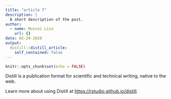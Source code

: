 ```yaml
---
title: "article 7"
description: |
  A short description of the post.
author:
  - name: Mussoi Lisa
    url: {}
date: 02-24-2020
output:
  distill::distill_article:
    self_contained: false
---
```


```r
knitr::opts_chunk$set(echo = FALSE)
```

Distill is a publication format for scientific and technical writing, native to the web.

Learn more about using Distill at <https://rstudio.github.io/distill>.

